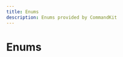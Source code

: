 ```yaml
---
title: Enums
description: Enums provided by CommandKit
---
```


# Enums

<Cards>
  <Card
    title="ReloadType"
    description="No description available."
    href="/docs/enums/ReloadType"
  />
</Cards>
